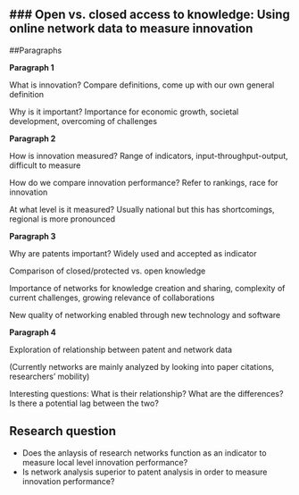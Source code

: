 ### Open vs. closed access to knowledge: Using online network data to measure innovation
-----------------------

##Paragraphs

**Paragraph 1**

What is innovation? Compare definitions, come up with our own general definition

Why is it important? Importance for economic growth, societal development, overcoming of challenges

**Paragraph 2**

How is innovation measured? Range of indicators, input-throughput-output, difficult to measure

How do we compare innovation performance? Refer to rankings, race for innovation

At what level is it measured? Usually national but this has shortcomings, regional is more pronounced

**Paragraph 3**

Why are patents important? Widely used and accepted as indicator

Comparison of closed/protected vs. open knowledge

Importance of networks for knowledge creation and sharing, complexity of current challenges, growing relevance of collaborations

New quality of networking enabled through new technology and software

**Paragraph 4**

Exploration of relationship between patent and network data

(Currently networks are mainly analyzed by looking into paper citations, researchers' mobility)

Interesting questions: What is their relationship? What are the differences? Is there a potential lag between the two?

## Research question
- Does the anlaysis of research networks function as an indicator to measure local level innovation performance?
- Is network analysis superior to patent analysis in order to measure innovation performance?

